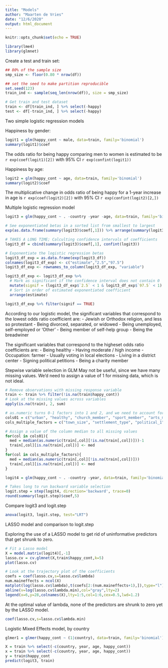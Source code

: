 ```yaml
---
title: "Models"
author: "Maarten de Vries"
date: "12/6/2020"
output: html_document
---
```


```r
knitr::opts_chunk$set(echo = TRUE)
```

```r
library(lme4)
library(glmnet)
```

Create a test and train set:

```r
## 80% of the sample size
smp_size <- floor(0.80 * nrow(df))

## set the seed to make partition reproducible
set.seed(123)
train_ind <- sample(seq_len(nrow(df)), size = smp_size)

# Get train and test dataset
train <- df[train_ind, ] %>% select(-happy)
test <- df[-train_ind, ] %>% select(-happy)
```

Two simple logistic regression models

Happiness by gender:
```r
logit1 = glm(happy_cont ~ male, data=train, family='binomial')
summary(logit1)$coef
```
The odds ratio for being happy comparing men to women is estimated to be `r exp(coef(logit1)[2])` with 95% CI `r exp(confint(logit1))`

Happiness by age:
```r
logit2 = glm(happy_cont ~ age, data=train, family='binomial')
summary(logit2)$coef
```
The multiplicative change in odds ratio of being happy for a 1-year increase in age is `r exp(coef(logit2)[2])` with 95% CI `r exp(confint(logit2)[2,])`

Multiple logistic regression model
```r
logit3 = glm(happy_cont ~ . -country -year -age, data=train, family='binomial')

# See exponentiated betas in a sorted list from smallest to largest
exp(as.data.frame(summary(logit3)$coef[,1])) %>% arrange(summary(logit3)$coef[, 1])
```

```r
# TAKES A LONG TIME; Calculting confidence intervals of coefficients
logit3_df = cbind(summary(logit3)$coef[,1], confint(logit3))

# Exponentiate the logistic regression betas
logit3_df_exp = as.data.frame(exp(logit3_df))
colnames(logit3_df_exp) <- c("estimate","2.5","97.5")
logit3_df_exp <- rownames_to_column(logit3_df_exp, "variable")

logit3_df_exp <- logit3_df_exp %>% 
  # Mark as significant if the confidence interval does not contain 0
  mutate(signif = (logit3_df_exp$`2.5` < 1 & logit3_df_exp$`97.5` < 1) |  (logit3_df_exp$`2.5` > 1 & logit3_df_exp$`97.5` > 1)) %>%
  # Sort in order of estimated exponentiated coefficient
  arrange(estimate) 

logit3_df_exp %>% filter(signif == TRUE)
```



According to our logistic model, the significant variables that correspond to the lowest odds ratio coefficient are:
- Jewish or Orthodox religion, and less so protestant
- Being  divorced, separated, or widowed
- Being unemployed, self-employed or 'Other'
- Being member of self-help group
- Being the breadwiner

The significant variables that correspond to the higheset odds ratio coefficients are:
- Being healthy
- Having moderate / high income
- Occupation: farmer
- Usually voting in local elections
- Living in a district center
- Signing political petitions
- Being a charity member

Stepwise variable selection in GLM
May not be useful, since we have many missing values. We'd need to assign a value of 1 for missing data, which is not ideal.
```r
# Remove observations with missing response variable
train <- train %>% filter(!is.na(train$happy_cont))
# Look at the missing values across variables
apply(is.na(train), 2, sum)

# as.numeric turns 0-1 factors into 1 and 2, and we need to account for this by subtracting 1 from those columns with 0-1 factors
cols01 = c("urban", "healthy", "church_member", "sport_member", "arts_member", "union_member", "political_party_member", "environment_member", "prof_member", "charity_member", "consumer_member", "self_help_member", "women_member", "religious","political_5","political_6", "immigrant", "immigrant_mother", "immigrant_father", "citizen", "live_with_parents", "breadwinner", "male")
cols_multiple_factors = c("town_size", "settlement_type", "political_1", "political_2","political_3","political_4",'age','household_size','relationship',"num_kids","education","education_mother", "education_father","employment_status","occupation","sector", "income", "religion")

# Assign a value of the column median to all missing values
for(col in cols01){
  med = median(as.numeric(train[,col][!is.na(train[,col])]))-1
  train[,col][is.na(train[,col])] <- med
}
for(col in cols_multiple_factors){
  med = median(as.numeric(train[,col][!is.na(train[,col])]))
  train[,col][is.na(train[,col])] <- med
}

logit4 = glm(happy_cont ~ . -country -year, data=train, family='binomial')

# Takes long to run backward variable selection
logit.step = step(logit4, direction='backward', trace=0)
round(summary(logit.step)$coef,5)
```

Compare logit3 and logit.step

```r
anova(logit3, logit.step, test="LRT")
```

LASSO model and comparison to logit.step

Exploring the use of a LASSO model to get rid of uninformative predictors that get shrunk to zero.
```r
# Fit a Lasso model
X = model.matrix(logit4)[,-1]
lasso.cv = cv.glmnet(X,train$happy_cont,k=5)
plot(lasso.cv)
```

```r
# Look at the trajectory plot of the coefficients
coefs = coef(lasso.cv,s=lasso.cv$lambda)
num.maineffects = ncol(X) 
matplot(log(lasso.cv$lambda),t(coefs[2:(num.maineffects+1),]),type="l")
abline(v=log(lasso.cv$lambda.min),col="gray",lty=2)
legend(x=6,y=28,colnames(X),lty=1:5,col=1:6,cex=0.5,lwd=1.2)
```

At the optimal value of lambda, none of the predictors are shrunk to zero yet by the LASSO model.
```r
coef(lasso.cv,s=lasso.cv$lambda.min)
```




Logistic Mixed Effects model, by country

```r
glmer1 = glmer(happy_cont ~ (1|country), data=train, family='binomial')
```

```r
X = train %>% select(-c(country, year, age, happy_cont))
x = train %>% select(-c(country, year, age, happy_cont))
y = train$happy_cont
predict(logit3, train)
```




